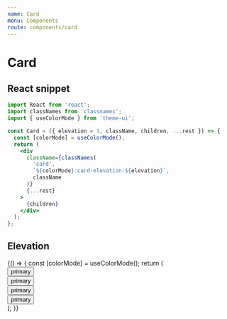 ```yaml
---
name: Card
menu: Components
route: components/card
---
```


# Card


## React snippet

```jsx
import React from 'react';
import classNames from 'classnames';
import { useColorMode } from 'theme-ui';

const Card = ({ elevation = 1, className, children, ...rest }) => {
  const [colorMode] = useColorMode();
  return (
    <div
      className={classNames(
        'card',
        `${colorMode}:card-elevation-${elevation}`,
        className
      )}
      {...rest}
    >
      {children}
    </div>
  );
};
```

## Elevation

<Playground>
  {() => {
    const [colorMode] = useColorMode();
    return (
      <div className={`${colorMode}:bg-neutral-0 p-8`}>
        <Card elevation={1} className="p-8 mb-8">
          <div className="flex -mx-2">
            <div className="col-auto px-2">
              <Button emphasis="medium">primary</Button>
            </div>
            <div className="col-auto px-2">
              <Button emphasis="high">primary</Button>
            </div>
          </div>
        </Card>
        <Card elevation={2} className="p-8">
          <div className="flex -mx-2">
            <div className="col-auto px-2">
              <Button emphasis="medium">primary</Button>
            </div>
            <div className="col-auto px-2">
              <Button emphasis="high">primary</Button>
            </div>
          </div>
        </Card>
      </div>
    );
  }}
</Playground>
